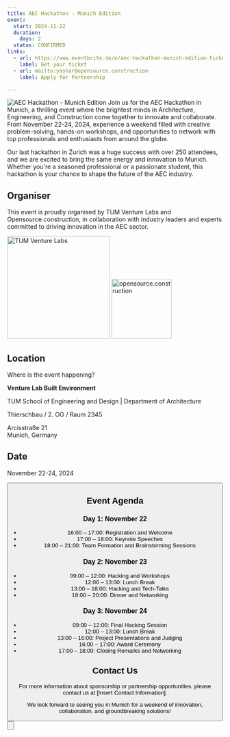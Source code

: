 ```yaml
---
title: AEC Hackathon - Munich Edition
event:
  start: 2024-11-22
  duration:
    days: 2
  status: CONFIRMED
links:
  - url: https://www.eventbrite.de/e/aec-hackathon-munich-edition-tickets-953378860837
    label: Get your ticket
  - url: mailto:yashar@opensource.construction
    label: Apply for Partnership

---
```

![AEC Hackathon - Munich Edition](/images/events/20241122_aec_hackathon_munich.jpg "AEC Hackathon - Munich Edition")
Join us for the AEC Hackathon in Munich, a thrilling event where the brightest minds in Architecture, Engineering, and Construction come together to innovate and collaborate. From November 22-24, 2024, experience a weekend filled with creative problem-solving, hands-on workshops, and opportunities to network with top professionals and enthusiasts from around the globe.

Our last hackathon in Zurich was a huge success with over 250 attendees, and we are excited to bring the same energy and innovation to Munich. Whether you're a seasoned professional or a passionate student, this hackathon is your chance to shape the future of the AEC industry.

## Organiser

This event is proudly organised by TUM Venture Labs and Opensource.construction, in collaboration with industry leaders and experts committed to driving innovation in the AEC sector.
<div className="flex items-center gap-6 m-3">
<img src="/images/partners/tum_vl_logo.png" width="240px" alt="TUM Venture Labs" />
<img src="/opensource_construction_logo.svg" width="140px" alt="opensource.construction" />
</div>

## Location

Where is the event happening?

**Venture Lab Built Environment**

TUM School of Engineering and Design | Department of Architecture

Thierschbau / 2. OG / Raum 2345

Arcisstraße 21<br />
Munich, Germany

## Date

November 22-24, 2024

<Button
    target="https://www.eventbrite.de/e/aec-hackathon-munich-edition-tickets-953378860837"
    label="Get your ticket here"
    type="primary"
    icon="right"
/>


## Event Agenda

### Day 1: November 22
- 16:00 – 17:00: Registration and Welcome
- 17:00 – 18:00: Keynote Speeches
- 18:00 – 21:00: Team Formation and Brainstorming Sessions

### Day 2: November 23
- 09:00 – 12:00: Hacking and Workshops
- 12:00 – 13:00: Lunch Break
- 13:00 – 18:00: Hacking and Tech-Talks
- 18:00 – 20:00: Dinner and Networking

### Day 3: November 24
- 09:00 – 12:00: Final Hacking Session
- 12:00 – 13:00: Lunch Break
- 13:00 – 16:00: Project Presentations and Judging
- 16:00 – 17:00: Award Ceremony
- 17:00 – 18:00: Closing Remarks and Networking

## Contact Us

For more information about sponsorship or partnership opportunities, please contact us at [Insert Contact Information].

We look forward to seeing you in Munich for a weekend of innovation, collaboration, and groundbreaking solutions!

<Button
    target="https://www.eventbrite.de/e/aec-hackathon-munich-edition-tickets-953378860837"
    label="Get your ticket here"
    type="primary"
    icon="right"
/>

